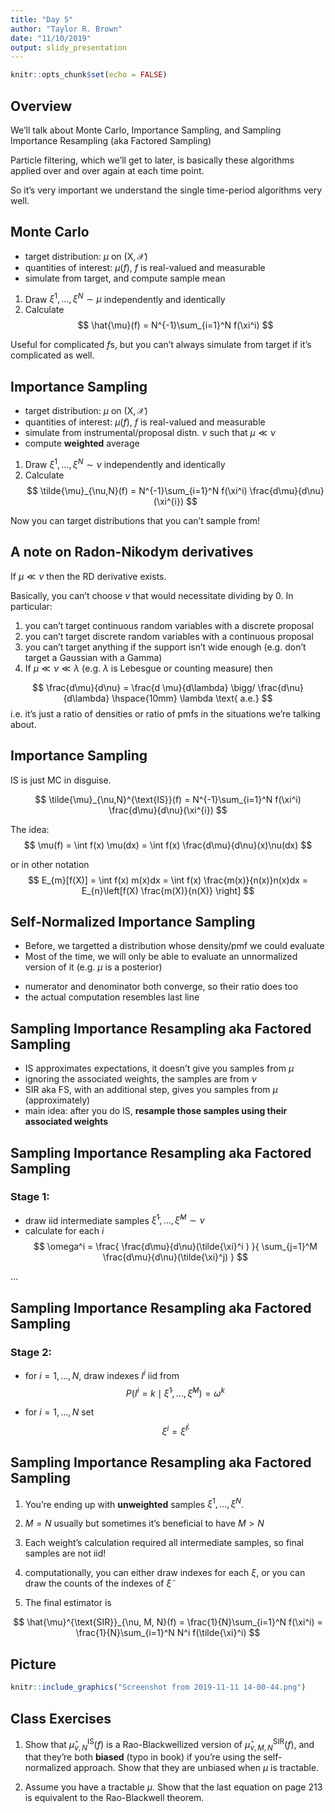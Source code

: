 ```yaml
---
title: "Day 5"
author: "Taylor R. Brown"
date: "11/10/2019"
output: slidy_presentation
---
```


```r
knitr::opts_chunk$set(echo = FALSE)
```

## Overview

We'll talk about Monte Carlo, Importance Sampling, and Sampling Importance Resampling (aka Factored Sampling)

Particle filtering, which we'll get to later, is basically these algorithms applied over and over again at each time point. 

So it's very important we understand the single time-period algorithms very well. 

## Monte Carlo

- target distribution: $\mu$ on $(\mathsf{X}, \mathcal{X})$
- quantities of interest: $\mu(f)$, $f$ is real-valued and measurable
- simulate from target, and compute sample mean

1. Draw $\xi^1, \ldots, \xi^N \sim \mu$ independently and identically
2. Calculate 
$$
\hat{\mu}(f) = N^{-1}\sum_{i=1}^N f(\xi^i)
$$

Useful for complicated $f$s, but you can't always simulate from target if it's complicated as well.

## Importance Sampling

- target distribution: $\mu$ on $(\mathsf{X}, \mathcal{X})$ 
- quantities of interest: $\mu(f)$, $f$ is real-valued and measurable
- simulate from instrumental/proposal distn. $\nu$ such that $\mu \ll \nu$
- compute **weighted** average

1. Draw $\xi^1, \ldots, \xi^N \sim \nu$ independently and identically
2. Calculate 
$$
\tilde{\mu}_{\nu,N}(f) = N^{-1}\sum_{i=1}^N f(\xi^i) \frac{d\mu}{d\nu}(\xi^{i})
$$

Now you can target distributions that you can't sample from!

## A note on Radon-Nikodym derivatives

If $\mu \ll \nu$ then the RD derivative exists. 

Basically, you can't choose $\nu$ that would necessitate dividing by $0$. In particular:

1. you can't target continuous random variables with a discrete proposal 
2. you can't target discrete random variables with a continuous proposal
3. you can't target anything if the support isn't wide enough (e.g. don't target a Gaussian with a Gamma)
4. If $\mu \ll \nu \ll \lambda$ (e.g. $\lambda$ is Lebesgue or counting measure) then 

$$
\frac{d\mu}{d\nu} = \frac{d \mu}{d\lambda} \bigg/ \frac{d\nu}{d\lambda}  \hspace{10mm} \lambda \text{ a.e.}
$$
i.e. it's just a ratio of densities or ratio of pmfs in the situations we're talking about.



## Importance Sampling

IS is just MC in disguise.

$$
\tilde{\mu}_{\nu,N}^{\text{IS}}(f) = N^{-1}\sum_{i=1}^N f(\xi^i) \frac{d\mu}{d\nu}(\xi^{i})
$$

The idea:
$$
\mu(f) = \int f(x) \mu(dx) = \int f(x) \frac{d\mu}{d\nu}(x)\nu(dx)
$$

or in other notation 
$$
E_{m}[f(X)] = \int f(x) m(x)dx = \int f(x) \frac{m(x)}{n(x)}n(x)dx = E_{n}\left[f(X) \frac{m(X)}{n(X)} \right]
$$

## Self-Normalized Importance Sampling

- Before, we targetted a distribution whose density/pmf we could evaluate
- Most of the time, we will only be able to evaluate an unnormalized version of it (e.g. $\mu$ is a posterior)

 
\begin{align*}
\hat{\mu}_{\nu,N}^{\text{IS}}(f) &= N^{-1}\sum_{i=1}^N f(\xi^i) \frac{d\mu}{d\nu}(\xi^{i}) \bigg/N^{-1}\sum_{i=1}^N  \frac{d\mu}{d\nu}(\xi^{i}) \\
&= \sum_{i=1}^N f(\xi^i) \frac{d\mu}{d\nu}(\xi^{i}) \bigg/\sum_{i=1}^N  \frac{d\mu}{d\nu}(\xi^{i})\\
&= \sum_{i=1}^N f(\xi^i) \frac{d\mu_{\text{unnorm}} }{d\nu}(\xi^{i}) \bigg/\sum_{i=1}^N  \frac{d\mu_{\text{unnorm}} }{d\nu}(\xi^{i})
\end{align*}

- numerator and denominator both converge, so their ratio does too
- the actual computation resembles last line

## Sampling Importance Resampling aka Factored Sampling

- IS approximates expectations, it doesn't give you samples from $\mu$
- ignoring the associated weights, the samples are from $\nu$
- SIR aka FS, with an additional step, gives you samples from $\mu$ (approximately)
- main idea: after you do IS, **resample those samples using their associated weights**


## Sampling Importance Resampling aka Factored Sampling

### Stage 1:

- draw iid intermediate samples $\tilde{\xi}^1, \ldots, \tilde{\xi}^M \sim \nu$
- calculate for each $i$
$$
\omega^i = \frac{ \frac{d\mu}{d\nu}(\tilde{\xi}^i ) }{ \sum_{j=1}^M \frac{d\mu}{d\nu}(\tilde{\xi}^j) }
$$

...

## Sampling Importance Resampling aka Factored Sampling


### Stage 2:

- for $i=1,\ldots,N$, draw indexes $I^i$ iid from 
$$
P(I^i = k \mid \tilde{\xi}^1, \ldots, \tilde{\xi}^M) = \omega^k 
$$

- for $i=1,\ldots,N$ set 
$$
\xi^i = \tilde{\xi}^{I^i}
$$

## Sampling Importance Resampling aka Factored Sampling


1. You're ending up with **unweighted** samples $\xi^1, \ldots, \xi^N$. 

2. $M = N$ usually but sometimes it's beneficial to have $M > N$

3. Each weight's calculation required all intermediate samples, so final samples are not iid!

4. computationally, you can either draw indexes for each $\xi$, or you can draw the counts of the indexes of $\tilde{\xi}$ 

5. The final estimator is

$$
\hat{\mu}^{\text{SIR}}_{\nu, M, N}(f) = \frac{1}{N}\sum_{i=1}^N f(\xi^i) = \frac{1}{N}\sum_{i=1}^N N^i f(\tilde{\xi}^i)
$$

## Picture

```r
knitr::include_graphics("Screenshot from 2019-11-11 14-00-44.png")
```




## Class Exercises

1. Show that $\hat{\mu}^{\text{IS}}_{\nu, N}(f)$ is a Rao-Blackwellized version of $\hat{\mu}^{\text{SIR}}_{\nu, M, N}(f)$, and that they're both **biased** (typo in book) if you're using the self-normalized approach. Show that they are unbiased when $\mu$ is tractable.

2. Assume you have a tractable $\mu$. Show that the last equation on page 213 is equivalent to the Rao-Blackwell theorem.
